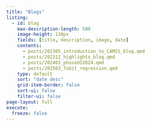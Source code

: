 ```yaml
---
title: "Blogs"
listing:
  - id: blog
    max-description-length: 500
    image-height: 130px
    fields: [title, description, image, date]
    contents: 
      - posts/202305_introduction_to_CAMIS_blog.qmd
      - posts/202312_highlights_blog.qmd
      - posts/202403_phuseUS2024.qmd
      - posts/202503_Tobit_regression.qmd
    type: default
    sort: "date desc"
    grid-item-border: false
    sort-ui: false
    filter-ui: false
page-layout: full
execute: 
  freeze: false
---
```


::: {#blog}
:::
